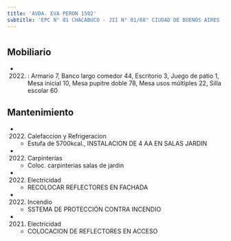 ```yaml
---
title: 'AVDA. EVA PERON 1502'
subtitle: 'EPC N° 01 CHACABUCO - JII N° 01/08° CIUDAD DE BUENOS AIRES - CENS N° 30'
---
```


#


## Mobiliario

*  (2022) : Armario 7, Banco largo comedor 44, Escritorio 3, Juego de patio 1, Mesa inicial 10, Mesa pupitre doble 78, Mesa usos múltiples 22, Silla escolar 60 





## Mantenimiento

*  (2022) Calefaccion y Refrigeracion 
    + Estufa de 5700kcal., INSTALACION DE 4 AA EN SALAS JARDIN

*  (2022) Carpinterías 
    + Coloc. carpinterias salas de jardin

*  (2022) Electricidad 
    + RECOLOCAR REFLECTORES EN FACHADA

*  (2022) Incendio 
    + SSTEMA DE PROTECCIÓN CONTRA INCENDIO

*  (2021) Electricidad 
    + COLOCACION DE REFLECTORES EN ACCESO



